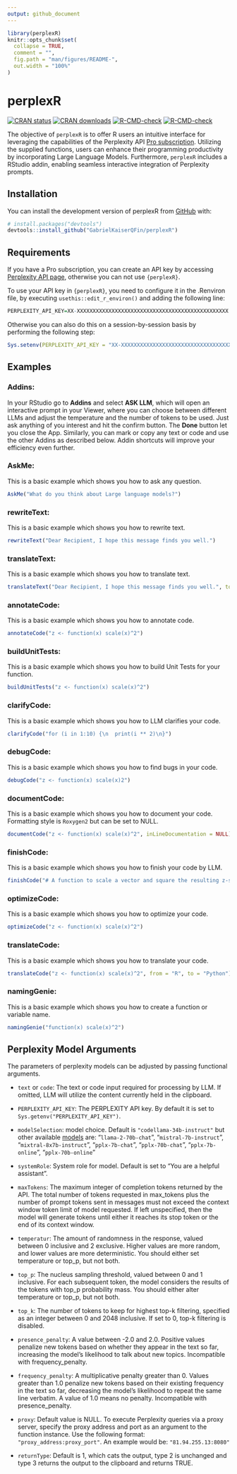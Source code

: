 ```yaml
---
output: github_document
---
```


<!-- README.md is generated from README.Rmd. Please edit that file -->

```r
library(perplexR)
knitr::opts_chunk$set(
  collapse = TRUE,
  comment = "",
  fig.path = "man/figures/README-",
  out.width = "100%"
)
```

# perplexR

<!-- badges: start -->
[![CRAN status](https://www.r-pkg.org/badges/version/perplexR)](https://CRAN.R-project.org/package=perplexR)
[![CRAN downloads](https://cranlogs.r-pkg.org/badges/perplexR)](https://cran.rstudio.com/web/packages/perplexR/index.html)
[![R-CMD-check](https://github.com/GabrielKaiserQFin/perplexR/actions/workflows/R-CMD-check.yaml/badge.svg)](https://github.com/GabrielKaiserQFin/perplexR/actions/workflows/R-CMD-check.yaml)
[![R-CMD-check](https://github.com/GabrielKaiserQFin/PerplexR/actions/workflows/R-CMD-check.yaml/badge.svg)](https://github.com/GabrielKaiserQFin/PerplexR/actions/workflows/R-CMD-check.yaml)
<!-- badges: end -->

The objective of `perplexR` is to offer R users an intuitive interface for leveraging the capabilities of the Perplexity API [Pro subscription](https://docs.perplexity.ai/docs/pricing). Utilizing the supplied functions, users can enhance their programming productivity by incorporating Large Language Models. Furthermore, `perplexR` includes a RStudio addin, enabling seamless interactive integration of Perplexity prompts.

## Installation

You can install the development version of perplexR from [GitHub](https://github.com/GabrielKaiserQFin/perplexR) with:

```r
# install.packages("devtools")
devtools::install_github("GabrielKaiserQFin/perplexR")
```

<!-- Or install the current released version of `{perplexR}` from  -->
<!-- [CRAN](https://cran.r-project.org/package=perplexR): -->

<!-- ```{r eval = FALSE} -->
<!-- install.packages("perplexR") -->
<!-- ``` -->

## Requirements

If you have a Pro subscription, you can create an API key by accessing [Perplexity API page](https://www.perplexity.ai/settings/api), otherwise you can not use `{perplexR}`.

To use your API key in `{perplexR}`, you need to configure it in the .Renviron file, by executing `usethis::edit_r_environ()` and adding the following line:

``` r
PERPLEXITY_API_KEY=XX-XXXXXXXXXXXXXXXXXXXXXXXXXXXXXXXXXXXXXXXXXXXXXXXX
```

Otherwise you can also do this on a session-by-session basis by performing the following step:
``` r
Sys.setenv(PERPLEXITY_API_KEY = "XX-XXXXXXXXXXXXXXXXXXXXXXXXXXXXXXXXXXXXXXXXXXXXXXXX")
```

## Examples

### Addins:

In your RStudio go to **Addins** and select **ASK LLM**, which will open an interactive prompt in your Viewer, where you can choose between different LLMs and adjust the temperature and the number of tokens to be used.
Just ask anything of you interest and hit the confirm button. The **Done** button let you close the App.
Similarly, you can mark or copy any text or code and use the other Addins as described below. Addin shortcuts will improve your efficiency even further. 


### AskMe:

This is a basic example which shows you how to ask any question.

```r
AskMe("What do you think about Large language models?")
```


### rewriteText:

This is a basic example which shows you how to rewrite text.

```r
rewriteText("Dear Recipient, I hope this message finds you well.")
```

### translateText:

This is a basic example which shows you how to translate text.

```r
translateText("Dear Recipient, I hope this message finds you well.", toLanguage = "Spanish")
```

### annotateCode:

This is a basic example which shows you how to annotate code.

```r
annotateCode("z <- function(x) scale(x)^2")
```


### buildUnitTests:

This is a basic example which shows you how to build Unit Tests for your function.

```r
buildUnitTests("z <- function(x) scale(x)^2")
```


### clarifyCode:

This is a basic example which shows you how to LLM clarifies your code.

```r
clarifyCode("for (i in 1:10) {\n  print(i ** 2)\n}")
```


### debugCode:

This is a basic example which shows you how to find bugs in your code.

```r
debugCode("z <- function(x) scale(x)2")
```


### documentCode:

This is a basic example which shows you how to document your code. Formatting style is `Roxygen2` but can be set to NULL.

```r
documentCode("z <- function(x) scale(x)^2", inLineDocumentation = NULL)
```


### finishCode:

This is a basic example which shows you how to finish your code by LLM.

```r
finishCode("# A function to scale a vector and square the resulting z-score z2 <- function(")
```


### optimizeCode:

This is a basic example which shows you how to optimize your code.

```r
optimizeCode("z <- function(x) scale(x)^2")
```


### translateCode:

This is a basic example which shows you how to translate your code.

```r
translateCode("z <- function(x) scale(x)^2", from = "R", to = "Python")
```


### namingGenie:

This is a basic example which shows you how to create a function or variable name.

```r
namingGenie("function(x) scale(x)^2")
```



## Perplexity Model Arguments

The parameters of perplexity models can be adjusted by passing functional arguments.

*  `text` or `code`: The text or code input required for processing by LLM. If omitted, LLM will utilize the content currently held in the clipboard.

* `PERPLEXITY_API_KEY`: The PERPLEXITY API key. By default it is set to `Sys.getenv("PERPLEXITY_API_KEY")`.

*  `modelSelection`: model choice. Default is `"codellama-34b-instruct"` but other available [models](https://docs.perplexity.ai/docs/model-cards) are:
                                                "`llama-2-70b-chat`",
                                                "`mistral-7b-instruct`",
                                                "`mixtral-8x7b-instruct`",
                                                "`pplx-7b-chat`",
                                                "`pplx-70b-chat`",
                                                "`pplx-7b-online`",
                                                "`pplx-70b-online`"
                           

*  `systemRole`: System role for model. Default is set to "You are a helpful assistant".

*  `maxTokens`: The maximum integer of completion tokens returned by the API. The total number of tokens requested in max_tokens plus the number of prompt tokens sent in messages must not exceed the context window token limit of model requested. If left unspecified, then the model will generate tokens until either it reaches its stop token or the end of its context window.

*  `temperatur`: The amount of randomness in the response, valued between 0 inclusive and 2 exclusive. Higher values are more random, and lower values are more deterministic. You should either set temperature or top_p, but not both.

*  `top_p`: The nucleus sampling threshold, valued between 0 and 1 inclusive. For each subsequent token, the model considers the results of the tokens with top_p probability mass. You should either alter temperature or top_p, but not both.

*  `top_k`: The number of tokens to keep for highest top-k filtering, specified as an integer between 0 and 2048 inclusive. If set to 0, top-k filtering is disabled.

*  `presence_penalty`: A value between -2.0 and 2.0. Positive values penalize new tokens based on whether they appear in the text so far, increasing the model's likelihood to talk about new topics. Incompatible with frequency_penalty.

*  `frequency_penalty`: A multiplicative penalty greater than 0. Values greater than 1.0 penalize new tokens based on their existing frequency in the text so far, decreasing the model's likelihood to repeat the same line verbatim. A value of 1.0 means no penalty. Incompatible with presence_penalty.

*  `proxy`: Default value is NULL. To execute Perplexity queries via a proxy server, specify the proxy address and port as an argument to the function instance. Use the following format: `"proxy_address:proxy_port"`. An example would be: `"81.94.255.13:8080"`

*  `returnType`: Default is 1, which cats the output, type 2 is unchanged and type 3 returns the output to the clipboard and returns TRUE.

